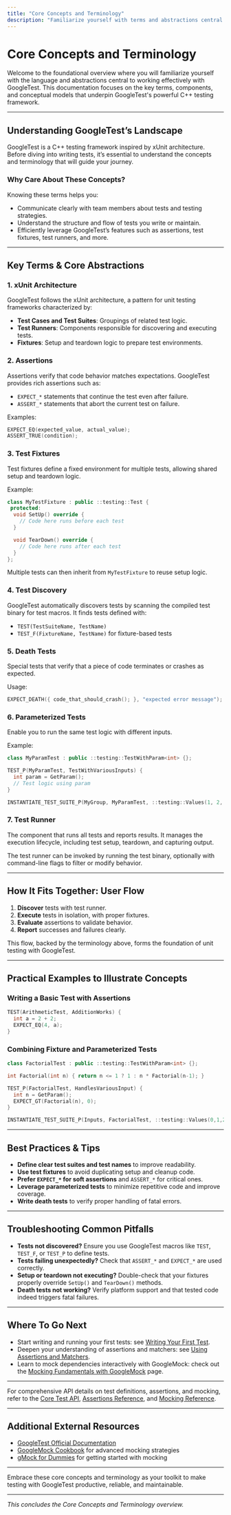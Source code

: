 ```yaml
---
title: "Core Concepts and Terminology"
description: "Familiarize yourself with terms and abstractions central to GoogleTest: xUnit architecture, assertions, test fixtures, test discovery, death tests, parameterized tests, and test runners. Learn the language that will help you communicate and leverage GoogleTest effectively."
---
```


# Core Concepts and Terminology

Welcome to the foundational overview where you will familiarize yourself with the language and abstractions central to working effectively with GoogleTest. This documentation focuses on the key terms, components, and conceptual models that underpin GoogleTest's powerful C++ testing framework.

---

## Understanding GoogleTest’s Landscape

GoogleTest is a C++ testing framework inspired by xUnit architecture. Before diving into writing tests, it’s essential to understand the concepts and terminology that will guide your journey.

### Why Care About These Concepts?
Knowing these terms helps you:
- Communicate clearly with team members about tests and testing strategies.
- Understand the structure and flow of tests you write or maintain.
- Efficiently leverage GoogleTest’s features such as assertions, test fixtures, test runners, and more.

---

## Key Terms & Core Abstractions

### 1. xUnit Architecture
GoogleTest follows the xUnit architecture, a pattern for unit testing frameworks characterized by:

- **Test Cases and Test Suites**: Groupings of related test logic.
- **Test Runners**: Components responsible for discovering and executing tests.
- **Fixtures**: Setup and teardown logic to prepare test environments.

### 2. Assertions
Assertions verify that code behavior matches expectations. GoogleTest provides rich assertions such as:

- `EXPECT_*` statements that continue the test even after failure.
- `ASSERT_*` statements that abort the current test on failure.

Examples:
```cpp
EXPECT_EQ(expected_value, actual_value);
ASSERT_TRUE(condition);
```

### 3. Test Fixtures
Test fixtures define a fixed environment for multiple tests, allowing shared setup and teardown logic.

Example:
```cpp
class MyTestFixture : public ::testing::Test {
 protected:
  void SetUp() override {
    // Code here runs before each test
  }

  void TearDown() override {
    // Code here runs after each test
  }
};
```

Multiple tests can then inherit from `MyTestFixture` to reuse setup logic.

### 4. Test Discovery
GoogleTest automatically discovers tests by scanning the compiled test binary for test macros. It finds tests defined with:

- `TEST(TestSuiteName, TestName)`
- `TEST_F(FixtureName, TestName)` for fixture-based tests

### 5. Death Tests
Special tests that verify that a piece of code terminates or crashes as expected.

Usage:
```cpp
EXPECT_DEATH({ code_that_should_crash(); }, "expected error message");
```

### 6. Parameterized Tests
Enable you to run the same test logic with different inputs.

Example:
```cpp
class MyParamTest : public ::testing::TestWithParam<int> {};

TEST_P(MyParamTest, TestWithVariousInputs) {
  int param = GetParam();
  // Test logic using param
}

INSTANTIATE_TEST_SUITE_P(MyGroup, MyParamTest, ::testing::Values(1, 2, 3));
```

### 7. Test Runner
The component that runs all tests and reports results. It manages the execution lifecycle, including test setup, teardown, and capturing output.

The test runner can be invoked by running the test binary, optionally with command-line flags to filter or modify behavior.

---

## How It Fits Together: User Flow

1. **Discover** tests with test runner.
2. **Execute** tests in isolation, with proper fixtures.
3. **Evaluate** assertions to validate behavior.
4. **Report** successes and failures clearly.

This flow, backed by the terminology above, forms the foundation of unit testing with GoogleTest.

---

## Practical Examples to Illustrate Concepts

### Writing a Basic Test with Assertions
```cpp
TEST(ArithmeticTest, AdditionWorks) {
  int a = 2 + 2;
  EXPECT_EQ(4, a);
}
```

### Combining Fixture and Parameterized Tests
```cpp
class FactorialTest : public ::testing::TestWithParam<int> {};

int Factorial(int n) { return n <= 1 ? 1 : n * Factorial(n-1); }

TEST_P(FactorialTest, HandlesVariousInput) {
  int n = GetParam();
  EXPECT_GT(Factorial(n), 0);
}

INSTANTIATE_TEST_SUITE_P(Inputs, FactorialTest, ::testing::Values(0,1,2,3,8));
```

---

## Best Practices & Tips

- **Define clear test suites and test names** to improve readability.
- **Use test fixtures** to avoid duplicating setup and cleanup code.
- **Prefer `EXPECT_*` for soft assertions** and `ASSERT_*` for critical ones.
- **Leverage parameterized tests** to minimize repetitive code and improve coverage.
- **Write death tests** to verify proper handling of fatal errors.

---

## Troubleshooting Common Pitfalls

- **Tests not discovered?** Ensure you use GoogleTest macros like `TEST`, `TEST_F`, or `TEST_P` to define tests.
- **Tests failing unexpectedly?** Check that `ASSERT_*` and `EXPECT_*` are used correctly.
- **Setup or teardown not executing?** Double-check that your fixtures properly override `SetUp()` and `TearDown()` methods.
- **Death tests not working?** Verify platform support and that tested code indeed triggers fatal failures.

---

## Where To Go Next

- Start writing and running your first tests: see [Writing Your First Test](../getting-started/first-test-validation/writing-basic-test).
- Deepen your understanding of assertions and matchers: see [Using Assertions and Matchers](../guides/core-workflows/using-assertions-and-matchers).
- Learn to mock dependencies interactively with GoogleMock: check out the [Mocking Fundamentals with GoogleMock](../concepts/core-architecture/mocking-concepts) page.

---

For comprehensive API details on test definitions, assertions, and mocking, refer to the [Core Test API](../api-reference/core-test-api/test-definition-execution), [Assertions Reference](../api-reference/core-test-api/assertions-reference), and [Mocking Reference](../docs/reference/mocking.md).

---

## Additional External Resources

- [GoogleTest Official Documentation](https://github.com/google/googletest)
- [GoogleMock Cookbook](../docs/gmock_cook_book.md) for advanced mocking strategies
- [gMock for Dummies](../docs/gmock_for_dummies.md) for getting started with mocking

---

Embrace these core concepts and terminology as your toolkit to make testing with GoogleTest productive, reliable, and maintainable.

---

*This concludes the Core Concepts and Terminology overview.*
